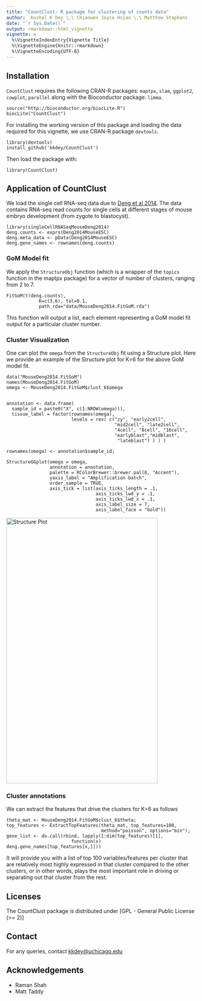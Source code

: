 ```yaml
---
title: "CountClust- R package for clustering of counts data"
author:  Kushal K Dey \,\ Chiaowen Joyce Hsiao \,\ Matthew Stephens
date: "`r Sys.Date()`"
output: rmarkdown::html_vignette
vignette: >
  %\VignetteIndexEntry{Vignette Title}
  %\VignetteEngine{knitr::rmarkdown}
  %\VignetteEncoding{UTF-8}
---
```


## Installation

`CountClust` requires the following CRAN-R packages: `maptpx`, `slam`, `ggplot2`, `cowplot`, `parallel` along with the Bioconductor package: `limma`.

```
source("http://bioconductor.org/biocLite.R")
biocLite("CountClust")
```

For installing the working version of this package and loading the data required for this vignette, we use CRAN-R package `devtools`.

```
library(devtools)
install_github('kkdey/CountClust')
```

Then load the package with:

```
library(CountClust)
```

## Application of CountClust

We load the single cell RNA-seq data due to [Deng et al 2014](http://www.ncbi.nlm.nih.gov/pubmed/24408435). The data contains RNA-seq read counts for single cells at different stages of mouse embryo development (from zygote to blastocyst). 

```
library(singleCellRNASeqMouseDeng2014)
deng.counts <- exprs(Deng2014MouseESC)
deng.meta_data <- pData(Deng2014MouseESC)
deng.gene_names <- rownames(deng.counts)
```

### GoM Model fit 

We apply the `StructureObj` function (which is a wrapper of the `topics` function in the maptpx package) for a vector of number of clusters, ranging from 2 to 7. 

```
FitGoM(t(deng.counts),
            K=c(3,6), tol=0.1,
            path_rda="data/MouseDeng2014.FitGoM.rda")
```

This function will output a list, each element representing a GoM model fit output for a particular cluster number. 

### Cluster Visualization

One can plot the `omega` from the `StructureObj` fit using a Structure plot. Here we provide an example of the Structure plot for K=6 for the above GoM model fit. 

```
data("MouseDeng2014.FitGoM")
names(MouseDeng2014.FitGoM)
omega <- MouseDeng2014.FitGoM$clust_6$omega


annotation <- data.frame(
  sample_id = paste0("X", c(1:NROW(omega))),
  tissue_label = factor(rownames(omega),
                        levels = rev( c("zy", "early2cell",
                                        "mid2cell", "late2cell",
                                        "4cell", "8cell", "16cell",
                                        "earlyblast","midblast",
                                         "lateblast") ) ) )

rownames(omega) <- annotation$sample_id;

StructureGGplot(omega = omega,
                annotation = annotation,
                palette = RColorBrewer::brewer.pal(8, "Accent"),
                yaxis_label = "Amplification batch",
                order_sample = TRUE,
                axis_tick = list(axis_ticks_length = .1,
                                 axis_ticks_lwd_y = .1,
                                 axis_ticks_lwd_x = .1,
                                 axis_label_size = 7,
                                 axis_label_face = "bold"))

```

<img src="structure_plot.png" alt="Structure Plot" height="700" width="400">


### Cluster annotations

We can extract the features that drive the clusters for K=6 as follows 

```
theta_mat <- MouseDeng2014.FitGoM$clust_6$theta;
top_features <- ExtractTopFeatures(theta_mat, top_features=100,
                                   method="poisson", options="min");
gene_list <- do.call(rbind, lapply(1:dim(top_features)[1],
                        function(x) deng.gene_names[top_features[x,]]))
```
It will provide you with a list of top 100 variables/features per cluster that are relatively most highly expressed in that cluster compared to the other clusters, or in other words, plays the most important role in driving or separating out that cluster from the rest. 


## Licenses

The CountClust package is distributed under [GPL - General Public License (>= 2)]

## Contact

For any queries, contact [kkdey@uchicago.edu](kkdey@uchicago.edu)

## Acknowledgements

- Raman Shah
- Matt Taddy


